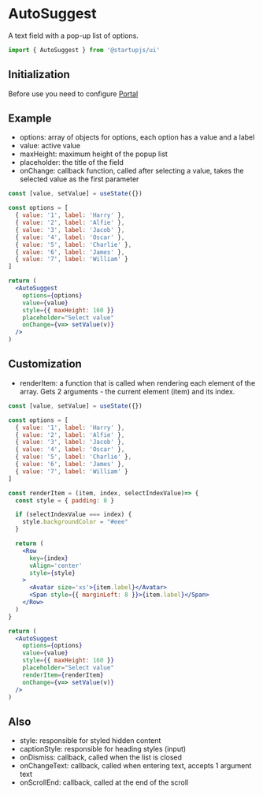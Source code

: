 
# AutoSuggest
A text field with a pop-up list of options.

```jsx
import { AutoSuggest } from '@startupjs/ui'
```

## Initialization

Before use you need to configure [Portal](/docs/components/Portal)

## Example
- options: array of objects for options, each option has a value and a label
- value: active value
- maxHeight: maximum height of the popup list
- placeholder: the title of the field
- onChange: callback function, called after selecting a value, takes the selected value as the first parameter
```jsx example
const [value, setValue] = useState({})

const options = [
  { value: '1', label: 'Harry' },
  { value: '2', label: 'Alfie' },
  { value: '3', label: 'Jacob' },
  { value: '4', label: 'Oscar' },
  { value: '5', label: 'Charlie' },
  { value: '6', label: 'James' },
  { value: '7', label: 'William' }
]

return (
  <AutoSuggest
    options={options}
    value={value}
    style={{ maxHeight: 160 }}
    placeholder="Select value"
    onChange={v=> setValue(v)}
  />
)
```

## Customization
- renderItem: a function that is called when rendering each element of the array. Gets 2 arguments - the current element (item) and its index.
```jsx example
const [value, setValue] = useState({})

const options = [
  { value: '1', label: 'Harry' },
  { value: '2', label: 'Alfie' },
  { value: '3', label: 'Jacob' },
  { value: '4', label: 'Oscar' },
  { value: '5', label: 'Charlie' },
  { value: '6', label: 'James' },
  { value: '7', label: 'William' }
]

const renderItem = (item, index, selectIndexValue)=> {
  const style = { padding: 8 }

  if (selectIndexValue === index) {
    style.backgroundColor = "#eee"
  }

  return (
    <Row
      key={index}
      vAlign='center'
      style={style}
    >
      <Avatar size='xs'>{item.label}</Avatar>
      <Span style={{ marginLeft: 8 }}>{item.label}</Span>
    </Row>
  )
}

return (
  <AutoSuggest
    options={options}
    value={value}
    style={{ maxHeight: 160 }}
    placeholder="Select value"
    renderItem={renderItem}
    onChange={v=> setValue(v)}
  />
)
```

## Also
- style: responsible for styled hidden content
- captionStyle: responsible for heading styles (input)
- onDismiss: callback, called when the list is closed
- onChangeText: callback, called when entering text, accepts 1 argument text
- onScrollEnd: callback, called at the end of the scroll

<Br lines={16} />
